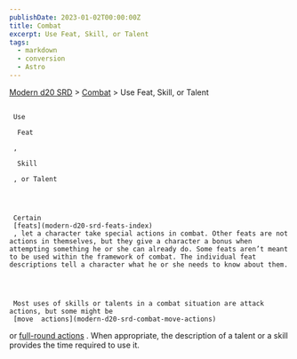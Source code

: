 ```yaml
---
publishDate: 2023-01-02T00:00:00Z
title: Combat
excerpt: Use Feat, Skill, or Talent
tags:
  - markdown
  - conversion
  - Astro
---
```


[Modern d20 SRD](/#modernD20) > [Combat](modern-d20-srd-combat-index) > Use Feat, Skill, or Talent

##

     Use

      Feat

     ,

      Skill

     , or Talent




     Certain
     [feats](modern-d20-srd-feats-index)
     , let a character take special actions in combat. Other feats are not actions in themselves, but they give a character a bonus when attempting something he or she can already do. Some feats aren’t meant to be used within the framework of combat. The individual feat descriptions tell a character what he or she needs to know about them.




     Most uses of skills or talents in a combat situation are attack actions, but some might be
     [move  actions](modern-d20-srd-combat-move-actions)
or
[full-round actions](modern-d20-srd-combat-full-round-actions)
. When appropriate, the description of a talent or a skill provides the time required to use it.
